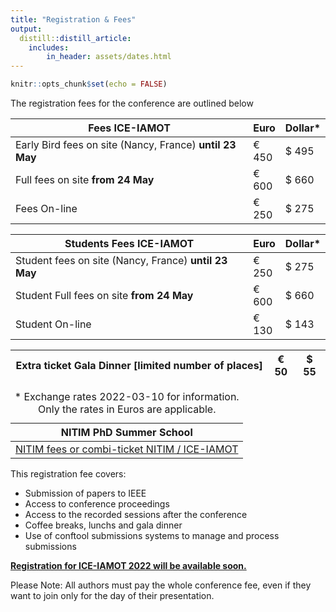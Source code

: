 ```yaml
---
title: "Registration & Fees"
output:
  distill::distill_article:
    includes:
        in_header: assets/dates.html
---
```


```r
knitr::opts_chunk$set(echo = FALSE)
```

The registration fees for the conference are outlined below

| **Fees ICE-IAMOT**                                       | Euro  | Dollar\* |
|----------------------------------------------------------|-------|----------|
| Early Bird fees on site (Nancy, France) **until 23 May** | € 450 | \$ 495   |
| Full fees on site **from 24 May**                        | € 600 | \$ 660   |
| Fees On-line                                             | € 250 | \$ 275   |

| **Students Fees ICE-IAMOT**                           | Euro  | Dollar\* |
|-------------------------------------------------------|-------|----------|
| Student fees on site (Nancy, France) **until 23 May** | € 250 | \$ 275   |
| Student Full fees on site **from 24 May**             | € 600 | \$ 660   |
| Student On-line                                       | € 130 | \$ 143   |

| **Extra ticket Gala Dinner [limited number of places]** | € 50 | \$ 55 |
|---------------------------------------------------------|------|-------|

| NITIM PhD Summer School                                                                            |
|----------------------------------------------------------------------------------------------------|
| [NITIM fees or combi-ticket NITIM / ICE-IAMOT](https://ice-iamot-2022-conference.org/1-nitim.html) |

: \* Exchange rates 2022-03-10 for information. Only the rates in Euros are applicable.

This registration fee covers:

-   Submission of papers to IEEE
-   Access to conference proceedings
-   Access to the recorded sessions after the conference
-   Coffee breaks, lunchs and gala dinner
-   Use of conftool submissions systems to manage and process submissions

[**Registration for ICE-IAMOT 2022 will be available soon.**](https://www.conftool.pro/ice-iamot-2022)

Please Note: All authors must pay the whole conference fee, even if they want to join only for the day of their presentation.
